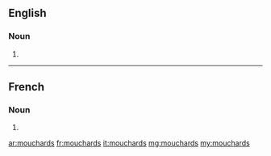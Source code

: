==English==

===Noun===
{{head|en}}

# {{plural of|mouchard}}

----

==French==

===Noun===
{{head|fr|plural}} {{m-p}}

# {{plural of|mouchard|lang=fr}}

[[ar:mouchards]]
[[fr:mouchards]]
[[it:mouchards]]
[[mg:mouchards]]
[[my:mouchards]]